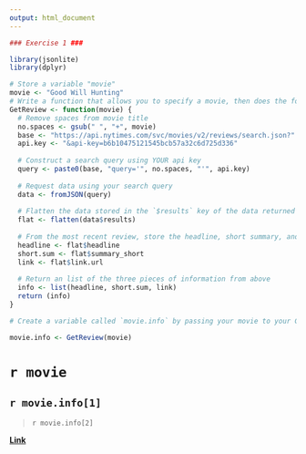 ```yaml
---
output: html_document
---
```



```r
### Exercise 1 ###

library(jsonlite)
library(dplyr)

# Store a variable "movie"
movie <- "Good Will Hunting"
# Write a function that allows you to specify a movie, then does the following:
GetReview <- function(movie) {
  # Remove spaces from movie title
  no.spaces <- gsub(" ", "+", movie)
  base <- "https://api.nytimes.com/svc/movies/v2/reviews/search.json?"
  api.key <- "&api-key=b6b10475121545bcb57a32c6d725d336"
  
  # Construct a search query using YOUR api key
  query <- paste0(base, "query='", no.spaces, "'", api.key)
  
  # Request data using your search query
  data <- fromJSON(query)
  
  # Flatten the data stored in the `$results` key of the data returned to you
  flat <- flatten(data$results)
  
  # From the most recent review, store the headline, short summary, and link to full article each in their own variables
  headline <- flat$headline
  short.sum <- flat$summary_short
  link <- flat$link.url
  
  # Return an list of the three pieces of information from above
  info <- list(headline, short.sum, link)
  return (info)
}

# Create a variable called `movie.info` by passing your movie to your GetReview function

movie.info <- GetReview(movie)
```

# `r movie`
## `r movie.info[1]`

> `r movie.info[2]`

[**Link**](`r movie.info[3]`)
